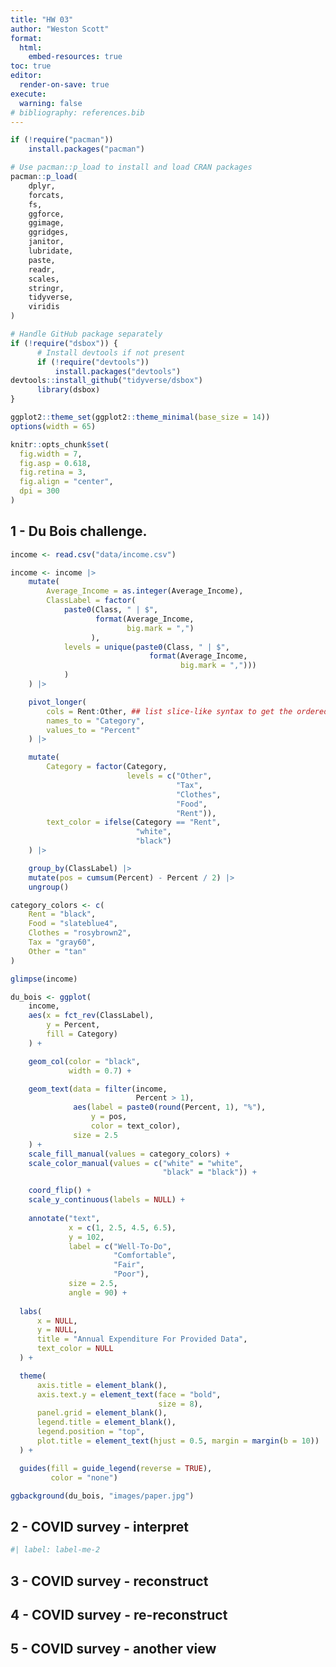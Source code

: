 ```yaml
---
title: "HW 03"
author: "Weston Scott"
format: 
  html:
    embed-resources: true
toc: true
editor:
  render-on-save: true
execute:
  warning: false
# bibliography: references.bib
---
```


```r
if (!require("pacman")) 
    install.packages("pacman")

# Use pacman::p_load to install and load CRAN packages
pacman::p_load(
    dplyr,
    forcats,
    fs,
    ggforce,
    ggimage,
    ggridges,
    janitor,
    lubridate,
    paste,
    readr,
    scales,
    stringr,
    tidyverse,
    viridis
)

# Handle GitHub package separately
if (!require("dsbox")) {
      # Install devtools if not present
      if (!require("devtools")) 
          install.packages("devtools")
devtools::install_github("tidyverse/dsbox")
      library(dsbox)
}
```

```r
ggplot2::theme_set(ggplot2::theme_minimal(base_size = 14))
options(width = 65)

knitr::opts_chunk$set(
  fig.width = 7,
  fig.asp = 0.618,
  fig.retina = 3,
  fig.align = "center",
  dpi = 300
)
```

## 1 - Du Bois challenge.

```r
income <- read.csv("data/income.csv")

income <- income |>
    mutate(
        Average_Income = as.integer(Average_Income),
        ClassLabel = factor(
            paste0(Class, " | $", 
                   format(Average_Income, 
                          big.mark = ",")
                  ),
            levels = unique(paste0(Class, " | $", 
                               format(Average_Income, 
                                      big.mark = ",")))
            )
    ) |>

    pivot_longer(
        cols = Rent:Other, ## list slice-like syntax to get the ordered columns
        names_to = "Category", 
        values_to = "Percent"
    ) |>

    mutate(
        Category = factor(Category, 
                          levels = c("Other", 
                                     "Tax", 
                                     "Clothes", 
                                     "Food", 
                                     "Rent")),
        text_color = ifelse(Category == "Rent", 
                            "white", 
                            "black")
    ) |>

    group_by(ClassLabel) |>
    mutate(pos = cumsum(Percent) - Percent / 2) |>
    ungroup()

category_colors <- c(
    Rent = "black",
    Food = "slateblue4",
    Clothes = "rosybrown2",
    Tax = "gray60",
    Other = "tan"
)

glimpse(income)


```

```r
du_bois <- ggplot(
    income, 
    aes(x = fct_rev(ClassLabel), 
        y = Percent, 
        fill = Category)
    ) +

    geom_col(color = "black", 
             width = 0.7) +

    geom_text(data = filter(income, 
                            Percent > 1),
              aes(label = paste0(round(Percent, 1), "%"), 
                  y = pos, 
                  color = text_color), 
              size = 2.5
    ) +
    scale_fill_manual(values = category_colors) +
    scale_color_manual(values = c("white" = "white", 
                                  "black" = "black")) +

    coord_flip() +
    scale_y_continuous(labels = NULL) +
  
    annotate("text", 
             x = c(1, 2.5, 4.5, 6.5), 
             y = 102, 
             label = c("Well-To-Do", 
                       "Comfortable", 
                       "Fair", 
                       "Poor"), 
             size = 2.5, 
             angle = 90) +
  
  labs(
      x = NULL, 
      y = NULL, 
      title = "Annual Expenditure For Provided Data",
      text_color = NULL
  ) +

  theme(
      axis.title = element_blank(),
      axis.text.y = element_text(face = "bold", 
                                 size = 8),
      panel.grid = element_blank(),
      legend.title = element_blank(),
      legend.position = "top",
      plot.title = element_text(hjust = 0.5, margin = margin(b = 10))
  ) +

  guides(fill = guide_legend(reverse = TRUE), 
         color = "none")

ggbackground(du_bois, "images/paper.jpg")

```

## 2 - COVID survey - interpret

```r
#| label: label-me-2

```

## 3 - COVID survey - reconstruct

## 4 - COVID survey - re-reconstruct

## 5 - COVID survey - another view